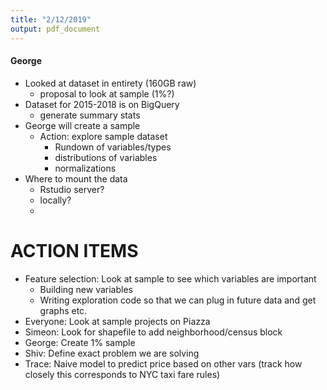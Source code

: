 ```yaml
---
title: "2/12/2019"
output: pdf_document
---
```


#### George

* Looked at dataset in entirety (160GB raw)
  + proposal to look at sample (1%?)
* Dataset for 2015-2018 is on BigQuery
  + generate summary stats
* George will create a sample
  + Action: explore sample dataset
    + Rundown of variables/types
    + distributions of variables
    + normalizations
* Where to mount the data
  + Rstudio server?
  + locally?
  + 
  
# ACTION ITEMS

* Feature selection: Look at sample to see which variables are important
  + Building new variables
  + Writing exploration code so that we can plug in future data and get graphs etc.
* Everyone: Look at sample projects on Piazza
* Simeon: Look for shapefile to add neighborhood/census block
* George: Create 1% sample 
* Shiv: Define exact problem we are solving
* Trace: Naive model to predict price based on other vars (track how closely this corresponds to NYC taxi fare rules)